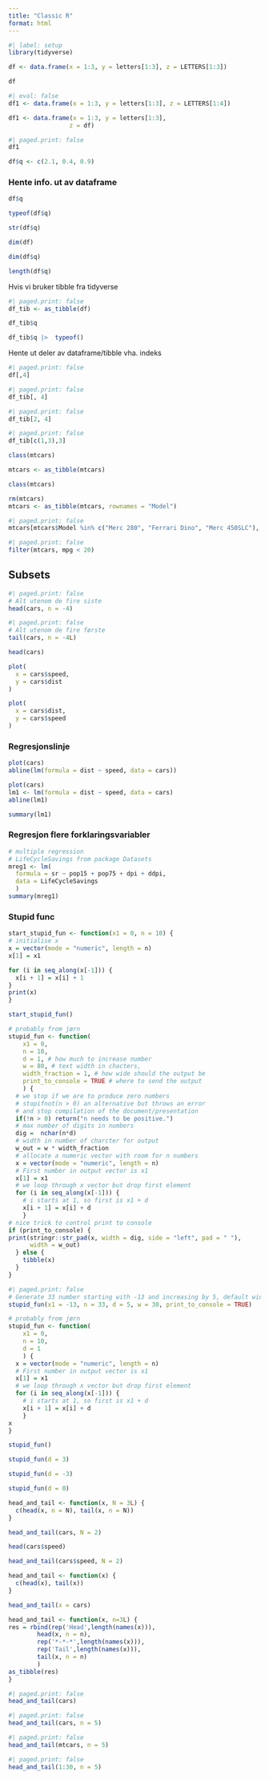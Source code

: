 ```yaml
---
title: "Classic R"
format: html
---
```


```r
#| label: setup
library(tidyverse)
```


```r
df <- data.frame(x = 1:3, y = letters[1:3], z = LETTERS[1:3])
```


```r
df
```

```r
#| eval: false
df1 <- data.frame(x = 1:3, y = letters[1:3], z = LETTERS[1:4])
```

```r
df1 <- data.frame(x = 1:3, y = letters[1:3], 
                 z = df)
```

```r
#| paged.print: false
df1
```

```r
df$q <- c(2.1, 0.4, 0.9)
```

### Hente info. ut av dataframe

```r
df$q
```

```r
typeof(df$q)
```

```r
str(df$q)
```

```r
dim(df)
```

```r
dim(df$q)
```

```r
length(df$q)
```

Hvis vi bruker tibble fra tidyverse

```r
#| paged.print: false
df_tib <- as_tibble(df)
```

```r
df_tib$q
```

```r
df_tib$q |>  typeof()
```

Hente ut deler av dataframe/tibble vha. indeks

```r
#| paged.print: false
df[,4]
```

```r
#| paged.print: false
df_tib[, 4]
```

```r
#| paged.print: false
df_tib[2, 4]
```

```r
#| paged.print: false
df_tib[c(1,3),3]
```

```r
class(mtcars)
```


```r
mtcars <- as_tibble(mtcars)
```

```r
class(mtcars)
```

```r
rm(mtcars)
mtcars <- as_tibble(mtcars, rownames = "Model")
```

```r
#| paged.print: false
mtcars[mtcars$Model %in% c("Merc 280", "Ferrari Dino", "Merc 450SLC"), names(mtcars) %in% c("Model", "mpg",  "wt")]
```

```r
#| paged.print: false
filter(mtcars, mpg < 20)
```

## Subsets

```r
#| paged.print: false
# Alt utenom de fire siste
head(cars, n = -4)
```
```r
#| paged.print: false
# Alt utenom de fire første
tail(cars, n = -4L)
```

```r
head(cars)
```

```r
plot(
  x = cars$speed,
  y = cars$dist
)
```

```r
plot(
  x = cars$dist,
  y = cars$speed
)
```
### Regresjonslinje

```r
plot(cars)
abline(lm(formula = dist ~ speed, data = cars))
```

```r
plot(cars)
lm1 <- lm(formula = dist ~ speed, data = cars)
abline(lm1)
```

```r
summary(lm1)
```

### Regresjon flere forklaringsvariabler

```r
# multiple regression
# LifeCycleSavings from package Datasets
mreg1 <- lm(
  formula = sr ~ pop15 + pop75 + dpi + ddpi, 
  data = LifeCycleSavings
  )
summary(mreg1)
```

### Stupid func

```r
start_stupid_fun <- function(x1 = 0, n = 10) {
# initialise x
x = vector(mode = "numeric", length = n)
x[1] = x1

for (i in seq_along(x[-1])) {
  x[i + 1] = x[i] + 1
}
print(x)
}

```

```r
start_stupid_fun()
```

```r
# probably from jørn
stupid_fun <- function(
    x1 = 0, 
    n = 10, 
    d = 1, # how much to increase number
    w = 80, # text width in chacters,
    width_fraction = 1, # how wide should the output be
    print_to_console = TRUE # where to send the output
    ) {
  # we stop if we are to produce zero numbers
  # stopifnot(n > 0) an alternative but throws an error
  # and stop compilation of the document/presentation
  if(!n > 0) return("n needs to be positive.")
  # max number of digits in numbers
  dig =  nchar(n*d)
  # width in number of charcter for output
  w_out = w * width_fraction
  # allocate a numeric vector with room for n numbers
  x = vector(mode = "numeric", length = n)
  # First number in output vector is x1
  x[1] = x1
  # we loop through x vector but drop first element
  for (i in seq_along(x[-1])) {
    # i starts at 1, so first is x1 + d
    x[i + 1] = x[i] + d
    }
# nice trick to control print to console
if (print_to_console) {
print(stringr::str_pad(x, width = dig, side = "left", pad = " "),
      width = w_out)
  } else {
    tibble(x)
  }
}
```

```r
#| paged.print: false
# Generate 33 number starting with -13 and increasing by 5, default width
stupid_fun(x1 = -13, n = 33, d = 5, w = 30, print_to_console = TRUE)
```

```r
# probably from jørn
stupid_fun <- function(
    x1 = 0, 
    n = 10, 
    d = 1
    ) {
  x = vector(mode = "numeric", length = n)
  # First number in output vector is x1
  x[1] = x1
  # we loop through x vector but drop first element
  for (i in seq_along(x[-1])) {
    # i starts at 1, so first is x1 + d
    x[i + 1] = x[i] + d
    }
x
}
```

```r
stupid_fun()
```

```r
stupid_fun(d = 3)
```

```r
stupid_fun(d = -3)
```

```r
stupid_fun(d = 0)
```

```r
head_and_tail <- function(x, N = 3L) {
  c(head(x, n = N), tail(x, n = N))
}
```

```r
head_and_tail(cars, N = 2)
```

```r
head(cars$speed)
```

```r
head_and_tail(cars$speed, N = 2)
```


```r
head_and_tail <- function(x) {
  c(head(x), tail(x))
}
```

```r
head_and_tail(x = cars)
```

```r
head_and_tail <- function(x, n=3L) {
res = rbind(rep('Head',length(names(x))),
        head(x, n = n),
        rep('*-*-*',length(names(x))), 
        rep('Tail',length(names(x))), 
        tail(x, n = n)
        )
as_tibble(res)
}
```

```r
#| paged.print: false
head_and_tail(cars)
```

```r
#| paged.print: false
head_and_tail(cars, n = 5)
```

```r
#| paged.print: false
head_and_tail(mtcars, n = 5)
```

```r
#| paged.print: false
head_and_tail(1:30, n = 5)
```

